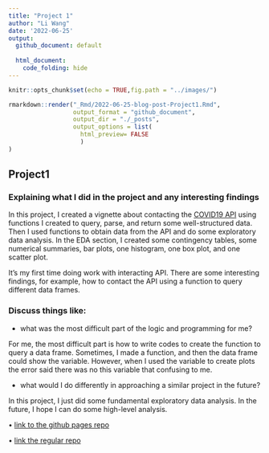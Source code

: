 ```yaml
---
title: "Project 1"
author: "Li Wang"
date: '2022-06-25'
output: 
  github_document: default
   
  html_document:
    code_folding: hide
---
```


```r
knitr::opts_chunk$set(echo = TRUE,fig.path = "../images/")
```

``` r
rmarkdown::render("_Rmd/2022-06-25-blog-post-Project1.Rmd", 
                  output_format = "github_document",
                  output_dir = "./_posts",
                  output_options = list(
                    html_preview= FALSE
                    )
)
```


## Project1

### Explaining what I did in the project and any interesting findings

In this project, I created a vignette about contacting the [COVID19 API](https://documenter.getpostman.com/view/10808728/SzS8rjbc) using functions I created to query, parse, and return some well-structured data. Then I used functions to obtain data from the API and do some exploratory data analysis. In the EDA section, I created some contingency tables, some numerical summaries, bar plots, one histogram, one box plot, and one scatter plot. 

It's my first time doing work with interacting API. There are some interesting findings, for example, how to contact the API using a function to query different data frames.



### Discuss things like:

+ what was the most difficult part of the logic and programming for me?

For me, the most difficult part is how to write codes to create the function to query a data frame. Sometimes, I made a function, and then the data frame could show the variable. However, when I used the variable to create plots the error said there was no this variable that confusing to me.



+ what would I do differently in approaching a similar project in the future?

In this project, I just did some fundamental exploratory data analysis. In the future, I hope I can do some high-level analysis.



• [link to the github pages repo](https://lwang67.github.io/)

• [link the regular repo](https://github.com/lwang67/ST558_project1)
